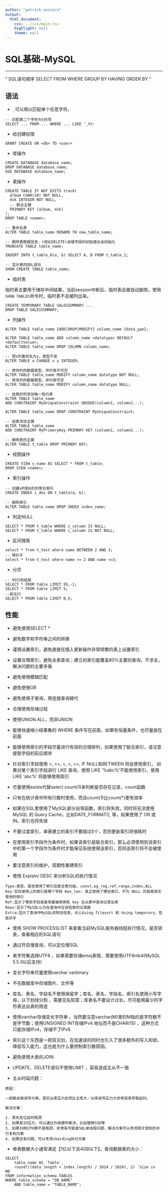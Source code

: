 ```yaml
---
author: "patrick.unicorn"
output:
  html_document:
    css: ../css/main.css
    highlight: null
    theme: null
---
```


SQL基础-MySQL
===

* * *

<q>
SQL语句顺序
SELECT FROM WHERE GROUP BY HAVING ORDER BY
</q>

## 语法

+ `_`可以用以匹配单个任意字符。

```
-- 匹配第二个字符为t的项
SELECT ... FROM ... WHERE ... LIKE '_t%'
```

+ 给创建权限

```
GRANT CREATE ON <db> TO <user>
```

+ 库操作

```
CREATE DATABASE database_name;
DROP DATABASE database_name;
USE DATABASE database_name;
```

+ 表操作

```
CREATE TABLE IF NOT EXITS track(
  album CHAR(10) NOT NULL,
  dsk INTEGER NOT NULL,
  -- 联合主键
  PRIMARY KEY (album, dsk)
);
DROP TABLE <name>;

-- 重命名表
ALTER TABLE table_name RENAME TO new_table_name;

-- 删除表数据信息，(相比DELETE)自增字段的初始值也会初始化
TRUNCATE TABLE table_name;

INSERT INTO t_table_0(a, b) SELECT A, B FROM t_table_1; 

-- 显示表的DDL语句
SHOW CREATE TABLE table_name;
```

+ 临时表

临时表主要用于储存中间结果，当前session中断后，临时表会被自动删除。使用`SHOW TABLES`命令时，临时表不会被列出来。

```
CREATE TEMPORARY TABLE SALESSUMMARY ...
DROP TABLE SALESSUMMARY;
```

+ 列操作

```
ALTER TABLE table_name {ADD|DROP|MODIFY} column_name {data_ype};

ALTER TABLE table_name ADD column_name <datatype> DEFAULT <defaultValue>;
ALTER TABLE table_name DROP COLUMN column_name;

-- 把x列重命名为y，类型不变
ALTER TABLE a CHANGE x y INTEGER;

-- 修改列的数据类型，并约束不可空
ALTER TABLE table_name MODIFY column_name datatype NOT NULL;
-- 修改列的数据类型，并约束可空
ALTER TABLE table_name MODIFY column_name datatype NULL;

-- 给表的列添加唯一性约束
ALTER TABLE table_name 
ADD CONSTRAINT MyUniqueConstraint UNIQUE(column1, column2...);

ALTER TABLE table_name DROP CONSTRAINT MyUniqueConstraint;

-- 给表添加主键
ALTER TABLE table_name 
ADD CONSTRAINT MyPrimaryKey PRIMARY KEY (column1, column2...);

-- 删除表的主键
ALTER TABLE t_table DROP PRIMARY KEY;
```

+ 视图操作

```
CREATE VIEW v_name AS SELECT * FROM t_table;
DROP VIEW <name>;
```

+ 索引操作

```
-- 创建a列和b列的聚合索引
CREATE INDEX i_dex ON t_table(a, b);

-- 删除索引
ALTER TABLE table_name DROP INDEX index_name;
```

+ 判定NULL

```
SELECT * FROM t_table WHERE c_column IS NULL;
SELECT * FROM t_table WHERE c_column IS NOT NULL;
```

+ 区间搜索

```
select * from t_test where name BETWEEN 2 AND 3;
-- 等价于
select * from t_test where name >= 2 AND name <=3;
```

+ 分页

```
-- 95行到结尾
SELECT * FROM table LIMIT 95,-1;
SELECT * FROM table LIMIT 5;
--前五行
SELECT * FROM table LIMIT 0,5;
```

## 性能

+ 避免使用SELECT *

+ 避免数字和字符串之间的转换

+ 谨慎设置索引，避免直接在插入更新操作非常频繁的表上设置索引

+ 设置合理索引，避免全表查询；建立的索引能覆盖80%主要的查询，不求全，解决问题的主要矛盾

+ 避免使用模糊匹配

+ 避免使用OR

+ 避免使用子查询，用连接查询替代

+ 合理使用存储过程

+ 使用UNION ALL，而非UNION

+ 能够快速缩小结果集的 WHERE 条件写在前面，如果有恒量条件，也尽量放在前面

+ 能够使用索引的字段尽量进行有效的合理排列，如果使用了联合索引，请注意提取字段的前后顺序

+ 针对索引字段使用 >, >=, =, <, <=, IF NULL和BETWEEN 将会使用索引， 如果对某个索引字段进行 LIKE 查询，使用 LIKE ‘%abc%’不能使用索引，使用 LIKE ‘abc%’ 将能够使用索引

+ 尽量使用exists代替select count(1)来判断是否存在记录，count函数

+ 只有在统计表中所有行数时使用，而且count(1)比count(*)更有效率

+ 如果在SQL里使用了MySQL部分自带函数，索引将失效，同时将无法使用 MySQL 的 Query Cache，比如DATE_FORMAT(), 等，如果使用了 OR 或 IN，索引也将失效

+ 不要过度索引，单表建立的索引不要超过5个，否则更新索引将很耗时

+ 在使用索引字段作为条件时，如果该索引是联合索引，那么必须使用到该索引中的第一个字段作为条件时才能保证系统使用该索引，否则该索引将不会被使用

+ 要注意索引的维护，周期性重建索引

+ 使用 Explain/ DESC 来分析SQL的执行情况

```
Type:类型，是否使用了索引还是全表扫描, const,eg_reg,ref,range,index,ALL 
Key:实际使用上的索引是哪个字段 Ken_len: 真正使用了哪些索引，不为 NULL 的就是真实使用的索引
Ref:显示了哪些字段或者常量被用来和 key 合从表中查询记录出来 
Rows:显示了MySQL认为在查询中应该检索的记录数 
Extra:显示了查询中MySQL的附加信息，关心Using filesort 和 Using temporary，性能杀手
```

+ 使用 SHOW PROCESSLIST 来查看当前MySQL服务器线程执行情况，是否锁表，查看相应的SQL语句

+ 通过开启慢查询，可以定位慢SQL

+ 表字符集选择UTF8 ，如果需要存储emoj表情，需要使用UTF8mb4(MySQL 5.5.3以后支持)

+ 变长字符串尽量使用varchar varbinary

+ 不在数据库中存储图片、文件等

+ 库名、表名、字段名不使用保留字；库名、表名、字段名、索引名使用小写字母，以下划线分割 ，需要见名知意；库表名不要设计过长，尽可能用最少的字符表达出表的用途

+ 使用varchar存储变长字符串 ，当然要注意varchar(M)里的M指的是字符数不是字节数；使用UNSIGNED INT存储IPv4 地址而不是CHAR(15) ，这种方式只能存储IPv4，存储不了IPv6

+ 索引这个东西是一把双刃剑，在加速读的同时也引入了很多额外的写入和锁，降低写入能力，这也是为什么要控制索引数原因。

+ 避免使用大表的JOIN

+ UPDATE、DELETE语句不使用LIMIT ，容易造成主从不一致

+ 主从时延问题：

```
原因：

一般都会做读写分离，其实从库压力反而比主库大／从库读写压力大非常容易导致延时。

解决方案：

1. 首先定位延时瓶颈
2. 如果是IO压力，可以通过升级硬件解决，比如替换SSD等
3. 如果IO和CPU都不是瓶颈，非常有可能是SQL单线程问题，解决方案可以考虑刚才提到的并行复制方案
4. 如果还有问题，可以考虑sharding拆分方案
```

+ 单表数据大小通常满足【1亿以下且4GB以下】，查询数据表的大小：

```
SELECT 
    table_name AS `Table`, 
    round(((data_length + index_length) / 1024 / 1024), 2) `Size in MB` 
FROM information_schema.TABLES 
WHERE table_schema = "DB_NAME"
    AND table_name = "TABLE_NAME";
```